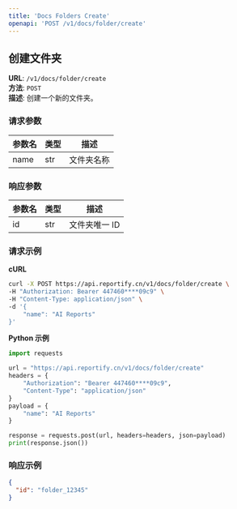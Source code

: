 ```yaml
---
title: 'Docs Folders Create'
openapi: 'POST /v1/docs/folder/create'
---
```


## 创建文件夹

**URL**: `/v1/docs/folder/create`  
**方法**: `POST`  
**描述**: 创建一个新的文件夹。

### 请求参数
| 参数名 | 类型 | 描述       |
|--------|------|------------|
| name   | str  | 文件夹名称 |

### 响应参数
| 参数名 | 类型 | 描述         |
|--------|------|--------------|
| id     | str  | 文件夹唯一 ID |

### 请求示例

**cURL**
```bash
curl -X POST https://api.reportify.cn/v1/docs/folder/create \
-H "Authorization: Bearer 447460****09c9" \
-H "Content-Type: application/json" \
-d '{
    "name": "AI Reports"
}'
```

**Python 示例**
```python
import requests

url = "https://api.reportify.cn/v1/docs/folder/create"
headers = {
    "Authorization": "Bearer 447460****09c9",
    "Content-Type": "application/json"
}
payload = {
    "name": "AI Reports"
}

response = requests.post(url, headers=headers, json=payload)
print(response.json())
```

### 响应示例
```json
{
  "id": "folder_12345"
}
```

